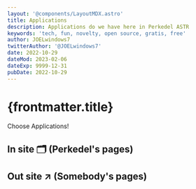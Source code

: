 ```yaml
---
layout: '@components/LayoutMDX.astro'
title: Applications
description: Applications do we have here in Perkedel ASTR
keywords: 'tech, fun, novelty, open source, gratis, free'
author: JOELwindows7
twitterAuthor: '@JOELwindows7'
date: 2022-10-29
dateMod: 2023-02-06
dateExp: 9999-12-31
pubDate: 2022-10-29
---
```


# {frontmatter.title}
Choose Applications!
## In site 🗂️ (Perkedel's pages)
<AppListOwn nsfw={false}/>

## Out site ↗️ (Somebody's pages)
<IPFSFail/>
<AppListSomeone nsfw={false}/>
